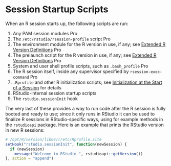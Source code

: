 # Session Startup Scripts

When an R session starts up, the following scripts are run:

1. Any PAM session modules [Pro]{.pro-feature}
2. The `/etc/rstudio/rsession-profile` script [Pro]{.pro-feature}
3. The environment module for the R version in use, if any; see [Extended R Version Definitions](../r_versions/using_multiple_versions_of_r.qmd#extended-r-version-definitions) [Pro]{.pro-feature}
4. The prelaunch script for the R version in use, if any; see [Extended R Version Definitions](../r_versions/using_multiple_versions_of_r.qmd#extended-r-version-definitions) [Pro]{.pro-feature}
5. System and user shell profile scripts, such as `.bash_profile` [Pro]{.pro-feature}
6. The R session itself, inside any supervisor specified by `rsession-exec-command` [Pro]{.pro-feature}
7. `.Rprofile` and other R initialization scripts; see [Initialization at the Start of a Session](https://stat.ethz.ch/R-manual/R-devel/library/base/html/Startup.html) for details
8. RStudio-internal session startup scripts
9. The `rstudio.sessionInit` hook

The very last of these provides a way to run code after the R session is fully booted and ready to use; since it only runs in RStudio it can be used to finalize R sessions in RStudio-specific ways, using for example methods in the `rstudioapi` package. Here is an example that prints the RStudio version in new R sessions:



```r
# /opt/R/version/lib64/r/etc/Rprofile.site
setHook("rstudio.sessionInit", function(newSession) {
  if (newSession)
    message("Welcome to RStudio ", rstudioapi::getVersion())
}, action = "append")
```

